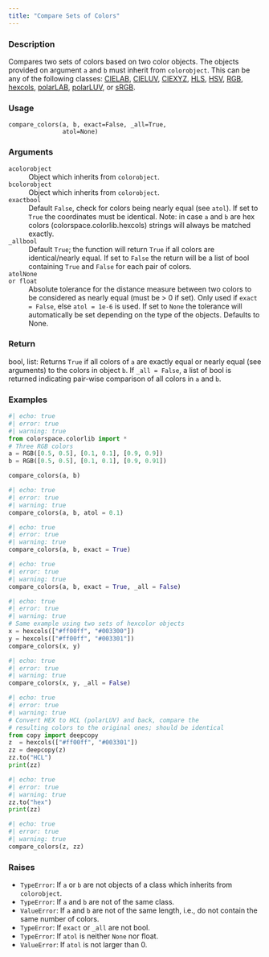 ```yaml
---
title: "Compare Sets of Colors"
---
```


### Description

Compares two sets of colors based on two color objects. The objects
provided on argument `a` and `b` must inherit from `colorobject`.
This can be any of the following classes: [CIELAB](colorspace.colorlib.CIELAB.qmd),
[CIELUV](colorspace.colorlib.CIELUV.qmd), [CIEXYZ](colorspace.colorlib.CIEXYZ.qmd), [HLS](colorspace.colorlib.HLS.qmd), [HSV](colorspace.colorlib.HSV.qmd),
[RGB](colorspace.colorlib.RGB.qmd), [hexcols](colorspace.colorlib.hexcols.qmd), [polarLAB](colorspace.colorlib.polarLAB.qmd),
[polarLUV](colorspace.colorlib.polarLUV.qmd), or [sRGB](colorspace.colorlib.sRGB.qmd).

### Usage

<pre><code class='language-python'>compare_colors(a, b, exact=False, _all=True,<br/>               atol=None)</code></pre>

### Arguments

<dl class="pyp-list param-list">
  <dt style = "white-space: nowrap; font-family: monospace; vertical-align: top">
   <code id="colorspace.colorlib.compare_colors:a">a</code><code class="argument-class">colorobject</code>
  </dt>
 <dd>Object which inherits from `colorobject`.</dd>
  <dt style = "white-space: nowrap; font-family: monospace; vertical-align: top">
   <code id="colorspace.colorlib.compare_colors:b">b</code><code class="argument-class">colorobject</code>
  </dt>
 <dd>Object which inherits from `colorobject`.</dd>
  <dt style = "white-space: nowrap; font-family: monospace; vertical-align: top">
   <code id="colorspace.colorlib.compare_colors:exact">exact</code><code class="argument-class">bool</code>
  </dt>
 <dd>Default `False`, check for colors being nearly equal
(see `atol`). If set to `True` the coordinates must be identical.
Note: in case `a` and `b` are hex colors
(colorspace.colorlib.hexcols) strings will always be matched exactly.</dd>
  <dt style = "white-space: nowrap; font-family: monospace; vertical-align: top">
   <code id="colorspace.colorlib.compare_colors:_all">_all</code><code class="argument-class">bool</code>
  </dt>
 <dd>Default `True`; the function will return `True` if
all colors are identical/nearly equal. If set to `False` the return
will be a list of bool containing `True` and `False` for each
pair of colors.</dd>
  <dt style = "white-space: nowrap; font-family: monospace; vertical-align: top">
   <code id="colorspace.colorlib.compare_colors:atol">atol</code><code class="argument-class">None or float</code>
  </dt>
 <dd>Absolute tolerance for the distance measure
between two colors to be considered as nearly equal (must be > 0 if set).
Only used if `exact = False`, else `atol = 1e-6` is used.  If set
to `None` the tolerance will automatically be set depending on the
type of the objects. Defaults to None.</dd>
</dl>

### Return

bool, list: Returns `True` if all colors of `a` are exactly equal or
nearly equal (see arguments) to the colors in object `b`. If `_all =
False`, a list of bool is returned indicating pair-wise comparison
of all colors in `a` and `b`.

### Examples

```python
#| echo: true
#| error: true
#| warning: true
from colorspace.colorlib import *
# Three RGB colors
a = RGB([0.5, 0.5], [0.1, 0.1], [0.9, 0.9])
b = RGB([0.5, 0.5], [0.1, 0.1], [0.9, 0.91])

compare_colors(a, b)
```

```python
#| echo: true
#| error: true
#| warning: true
compare_colors(a, b, atol = 0.1)
```

```python
#| echo: true
#| error: true
#| warning: true
compare_colors(a, b, exact = True)
```

```python
#| echo: true
#| error: true
#| warning: true
compare_colors(a, b, exact = True, _all = False)
```

```python
#| echo: true
#| error: true
#| warning: true
# Same example using two sets of hexcolor objects
x = hexcols(["#ff00ff", "#003300"])
y = hexcols(["#ff00ff", "#003301"])
compare_colors(x, y)
```

```python
#| echo: true
#| error: true
#| warning: true
compare_colors(x, y, _all = False)
```

```python
#| echo: true
#| error: true
#| warning: true
# Convert HEX to HCL (polarLUV) and back, compare the
# resulting colors to the original ones; should be identical
from copy import deepcopy
z  = hexcols(["#ff00ff", "#003301"])
zz = deepcopy(z)
zz.to("HCL")
print(zz)
```

```python
#| echo: true
#| error: true
#| warning: true
zz.to("hex")
print(zz)
```

```python
#| echo: true
#| error: true
#| warning: true
compare_colors(z, zz)
```




### Raises

<ul class="python-raises">
<li><code class="text-warning">TypeError</code>: If `a` or `b` are not objects of a class which inherits from
`colorobject`.
<li><code class="text-warning">TypeError</code>: If `a` and `b` are not of the same class.
<li><code class="text-warning">ValueError</code>: If `a` and `b` are not of the same length, i.e., do not contain
the same number of colors.
<li><code class="text-warning">TypeError</code>: If `exact` or `_all` are not bool.
<li><code class="text-warning">TypeError</code>: If `atol` is neither `None` nor float.
<li><code class="text-warning">ValueError</code>: If `atol` is not larger than 0.
</ul>

